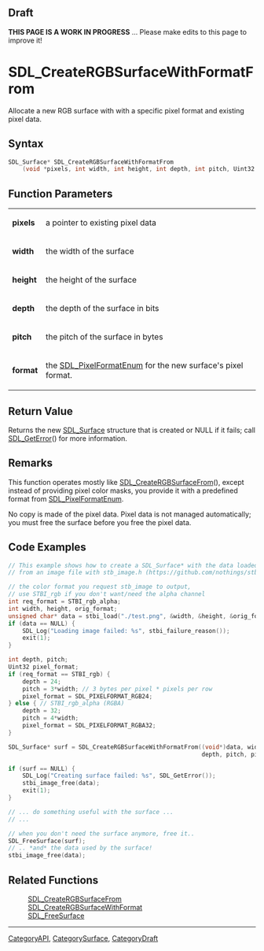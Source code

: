 
== Draft ==

'''THIS PAGE IS A WORK IN PROGRESS''' ... Please make edits to this page to improve it!


<!-- #*^*^*^*^*See https://wiki.libsdl.org/SGFunctions for details on editing this page*^*^*^*^* -->
= SDL_CreateRGBSurfaceWithFormatFrom =

Allocate a new RGB surface with with a specific pixel format and existing pixel data.

== Syntax ==

<syntaxhighlight lang='c'>
SDL_Surface* SDL_CreateRGBSurfaceWithFormatFrom
    (void *pixels, int width, int height, int depth, int pitch, Uint32 format);
</syntaxhighlight>

== Function Parameters ==

{|
|'''pixels'''
|a pointer to existing pixel data
|-
|'''width'''
|the width of the surface
|-
|'''height'''
|the height of the surface
|-
|'''depth'''
|the depth of the surface in bits
|-
|'''pitch'''
|the pitch of the surface in bytes
|-
|'''format'''
|the [[SDL_PixelFormatEnum]] for the new surface's pixel format.
|}

== Return Value ==

Returns the new [[SDL_Surface]] structure that is created or NULL if it
fails; call [[SDL_GetError]]() for more information.

== Remarks ==

This function operates mostly like [[SDL_CreateRGBSurfaceFrom]](), except
instead of providing pixel color masks, you provide it with a predefined
format from [[SDL_PixelFormatEnum]].

No copy is made of the pixel data. Pixel data is not managed automatically;
you must free the surface before you free the pixel data.

== Code Examples ==

<syntaxhighlight lang='c++'>
// This example shows how to create a SDL_Surface* with the data loaded
// from an image file with stb_image.h (https://github.com/nothings/stb/)

// the color format you request stb_image to output,
// use STBI_rgb if you don't want/need the alpha channel
int req_format = STBI_rgb_alpha;
int width, height, orig_format;
unsigned char* data = stbi_load("./test.png", &width, &height, &orig_format, req_format);
if (data == NULL) {
    SDL_Log("Loading image failed: %s", stbi_failure_reason());
    exit(1);
}

int depth, pitch;
Uint32 pixel_format;
if (req_format == STBI_rgb) {
    depth = 24;
    pitch = 3*width; // 3 bytes per pixel * pixels per row
    pixel_format = SDL_PIXELFORMAT_RGB24;
} else { // STBI_rgb_alpha (RGBA)
    depth = 32;
    pitch = 4*width;
    pixel_format = SDL_PIXELFORMAT_RGBA32;
}

SDL_Surface* surf = SDL_CreateRGBSurfaceWithFormatFrom((void*)data, width, height,
                                                       depth, pitch, pixel_format);

if (surf == NULL) {
    SDL_Log("Creating surface failed: %s", SDL_GetError());
    stbi_image_free(data);
    exit(1);
}

// ... do something useful with the surface ...
// ...

// when you don't need the surface anymore, free it..
SDL_FreeSurface(surf);
// .. *and* the data used by the surface!
stbi_image_free(data);
</syntaxhighlight>

== Related Functions ==

:[[SDL_CreateRGBSurfaceFrom]]
:[[SDL_CreateRGBSurfaceWithFormat]]
:[[SDL_FreeSurface]]

----
[[CategoryAPI]], [[CategorySurface]], [[CategoryDraft]]
<!-- #See the Style Guide for instructions on editing the footer. -->


